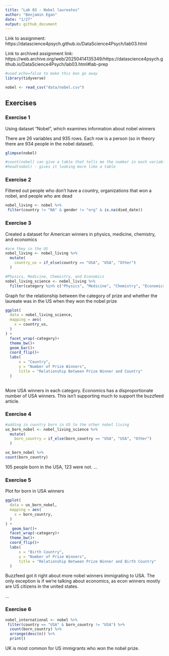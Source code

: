 ```yaml
---
title: "Lab 03 - Nobel laureates"
author: "Benjamin Egan"
date: "1/27"
output: github_document
---
```


Link to assignment: https://datascience4psych.github.io/DataScience4Psych/lab03.html

Link to archived assignment link: https://web.archive.org/web/20250414135349/https://datascience4psych.github.io/DataScience4Psych/lab03.html#lab-prep


```r
#used echo=false to make this box go away
library(tidyverse) 
```

```r
nobel <- read_csv("data/nobel.csv")
```

## Exercises

### Exercise 1

Using dataset "Nobel", which examines information about nobel winners

There are 26 variables and 935 rows. Each row is a person (so in theory there are 934 people in the nobel dataset).

```r

glimpse(nobel)

```

```r
#count(nobel) can give a table that tells me the number in each variable
#head(nobel) - gives it looking more like a table

```

### Exercise 2

Filtered out people who don't have a country, organizations that won a nobel, and people who are dead
``` r

nobel_living <- nobel %>%
 filter(country != "NA" & gender != "org" & is.na(died_date))

```


### Exercise 3

Created a dataset for American winners in physics, medicine, chemistry, and economics
``` r
#are they in the US
nobel_living <- nobel_living %>%
  mutate(
    country_us = if_else(country == "USA", "USA", "Other")
  )

#Physics, Medicine, Chemistry, and Economics
nobel_living_science <- nobel_living %>%
  filter(category %in% c("Physics", "Medicine", "Chemistry", "Economics"))

```

Graph for the relationship between the category of prize and whether the laureate was in the US when they won the nobel prize
```r

ggplot(
  data = nobel_living_science,
  mapping = aes(
    x = country_us,
  )
) +
  facet_wrap(~category)+
  theme_bw()+
  geom_bar()+
  coord_flip()+
  labs(
      x = "Country",
      y = "Number of Prize Winners",
      title = "Relationship Between Prize Winner and Country"
  )
 
```
More USA winners in each category. Economics has a disproportionate number of USA winners. This isn't supporting much to support the buzzfeed article.


### Exercise 4

```r
#adding in country born in US to the other nobel living
us_born_nobel <- nobel_living_science %>%
  mutate(
    born_country = if_else(born_country == "USA", "USA", "Other")
  )

us_born_nobel %>%
count(born_country)

```
105 people born in the USA, 123 were not.
...

### Exercise 5

Plot for born in USA winners
```r

ggplot(
  data = us_born_nobel,
  mapping = aes(
    x = born_country,
  )
) +
   geom_bar()+
  facet_wrap(~category)+
  theme_bw()+
  coord_flip()+
  labs(
      x = "Birth Country",
      y = "Number of Prize Winners",
      title = "Relationship Between Prize Winner and Birth Country"
  )

```
Buzzfeed got it right about more nobel winners immigrating to USA. The only exception is if we're talking about economics, as econ winners mostly are US citizens in the united states.

...

### Exercise 6

```r

nobel_international <- nobel %>%
 filter(country == "USA" & born_country != "USA") %>%
  count(born_country) %>%
  arrange(desc(n)) %>%
  print()

```
UK is most common for US immigrants who won the nobel prize.
